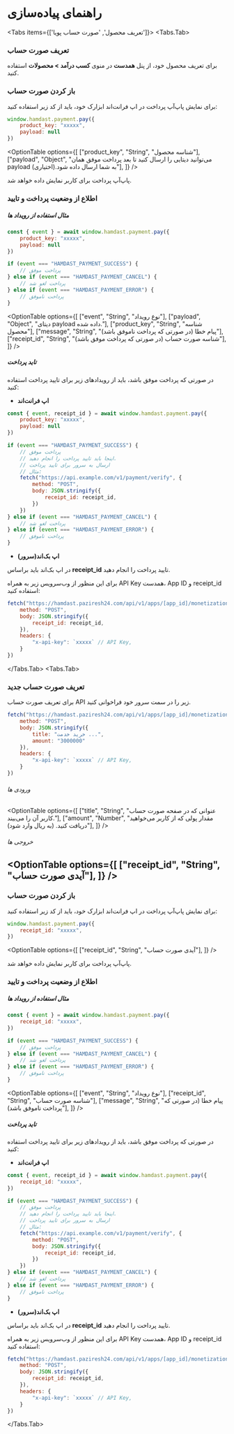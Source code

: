 
# راهنمای پیاده‌سازی

<Tabs items={['تعریف محصول', 'صورت حساب پویا']}>
  <Tabs.Tab>
### تعریف صورت حساب
برای تعریف محصول خود، از پنل **همدست** در منوی **کسب درآمد > محصولات** استفاده کنید.

### باز کردن صورت حساب
برای نمایش پاپ‌آپ پرداخت در اپ فرانت‌اند ابزارک خود، باید از کد زیر استفاده کنید:


```js
window.hamdast.payment.pay({
    product_key: "xxxxx",
    payload: null
})
```

<OptionTable
  options={[
    ["product_key", "String", "شناسه محصول"],
    ["payload", "Object", "می‌توانید دیتایی را ارسال کنید تا بعد پرداخت موفق همان payload به شما ارسال داده شود.(اختیاری)"],
  ]}
/>

پاپ‌آپ پرداخت برای کاربر نمایش داده خواهد شد.


### اطلاع از وضعیت پرداخت و تایید

##### مثال استفاده از رویداد ها

```js
const { event } = await window.hamdast.payment.pay({
    product_key: "xxxxx",
    payload: null
})

if (event === "HAMDAST_PAYMENT_SUCCESS") {
    // پرداخت موفق
} else if (event === "HAMDAST_PAYMENT_CANCEL") {
    // پرداخت لغو شد
} else if (event === "HAMDAST_PAYMENT_ERROR") {
    // پرداخت ناموفق
}
``` 

<OptionTable
  options={[
    ["event", "String", "نوع رویداد"],
    ["payload", "Object", "دیتای payload داده شده."],
    ["product_key", "String", "شناسه محصول"],
    ["message", "String", "پیام خطا (در صورتی که پرداخت ناموفق باشد)"],
    ["receipt_id", "String", "شناسه صورت حساب (در صورتی که پرداخت موفق باشد)"],
  ]}
/>



##### تاید پرداخت

در صورتی که پرداخت موفق باشد، باید از رویدادهای زیر برای تایید پرداخت استفاده کنید:

- <b>اپ فرانت‌اند</b>  

```js
const { event, receipt_id } = await window.hamdast.payment.pay({
    product_key: "xxxxx",
    payload: null
})

if (event === "HAMDAST_PAYMENT_SUCCESS") {
    // پرداخت موفق
    // اینجا باید تایید پرداخت را انجام دهید.
    // ارسال به سرور برای تایید پرداخت
    // مثال:
    fetch("https://api.example.com/v1/payment/verify", {
        method: "POST",
        body: JSON.stringify({
            receipt_id: receipt_id,
        })
    })
} else if (event === "HAMDAST_PAYMENT_CANCEL") {
    // پرداخت لغو شد
} else if (event === "HAMDAST_PAYMENT_ERROR") {
    // پرداخت ناموفق
}
```

- <b>اپ بک‌اند(سرور)</b>  

در اپ بک‌اند باید براساس **receipt_id** تایید پرداخت را انجام دهید.

برای این منظور از وب‌سرویس زیر به همراه API Key همدست، App ID و receipt_id استفاده کنید:

```js
fetch("https://hamdast.paziresh24.com/api/v1/apps/[app_id]/monetization/verify", {
    method: "POST",
    body: JSON.stringify({
        receipt_id: receipt_id,
    }),
    headers: {
        "x-api-key": `xxxxx` // API Key,
    }       
})
```
</Tabs.Tab>
  <Tabs.Tab>
### تعریف صورت حساب جدید
برای تعریف صورت حساب API زیر را در سمت سرور خود فراخوانی کنید.

```js
fetch("https://hamdast.paziresh24.com/api/v1/apps/[app_id]/monetization/receipt", {
    method: "POST",
    body: JSON.stringify({
        title: "خرید خدمت ...",
        amount: "3000000"
    }),
    headers: {
        "x-api-key": `xxxxx` // API Key,
    }       
})
```

###### ورودی ها

<OptionTable
  options={[
    ["title", "String", "عنوانی که در صفحه صورت حساب کاربر آن را می‌بیند."],
    ["amount", "Number", "مقدار پولی که از کاربر می‌خواهید دریافت کنید. (به ریال وارد شود)"],
  ]}
/>

###### خروجی ها

<OptionTable
  options={[
    ["receipt_id", "String", "آیدی صورت حساب"],
  ]}
/>
---
### باز کردن صورت حساب
برای نمایش پاپ‌آپ پرداخت در اپ فرانت‌اند ابزارک خود، باید از کد زیر استفاده کنید:


```js
window.hamdast.payment.pay({
    receipt_id: "xxxxx",
})
```

<OptionTable
  options={[
    ["receipt_id", "String", "آیدی صورت حساب"],
  ]}
/>

پاپ‌آپ پرداخت برای کاربر نمایش داده خواهد شد.


### اطلاع از وضعیت پرداخت و تایید

##### مثال استفاده از رویداد ها

```js
const { event } = await window.hamdast.payment.pay({
    receipt_id: "xxxxx",
})

if (event === "HAMDAST_PAYMENT_SUCCESS") {
    // پرداخت موفق
} else if (event === "HAMDAST_PAYMENT_CANCEL") {
    // پرداخت لغو شد
} else if (event === "HAMDAST_PAYMENT_ERROR") {
    // پرداخت ناموفق
}
``` 

<OptionTable
  options={[
    ["event", "String", "نوع رویداد"],
    ["receipt_id", "String", "شناسه صورت حساب"],
    ["message", "String", "پیام خطا (در صورتی که پرداخت ناموفق باشد)"],
  ]}
/>



##### تاید پرداخت

در صورتی که پرداخت موفق باشد، باید از رویدادهای زیر برای تایید پرداخت استفاده کنید:

- <b>اپ فرانت‌اند</b>  

```js
const { event, receipt_id } = await window.hamdast.payment.pay({
    receipt_id: "xxxxx",
})

if (event === "HAMDAST_PAYMENT_SUCCESS") {
    // پرداخت موفق
    // اینجا باید تایید پرداخت را انجام دهید.
    // ارسال به سرور برای تایید پرداخت
    // مثال:
    fetch("https://api.example.com/v1/payment/verify", {
        method: "POST",
        body: JSON.stringify({
            receipt_id: receipt_id,
        })
    })
} else if (event === "HAMDAST_PAYMENT_CANCEL") {
    // پرداخت لغو شد
} else if (event === "HAMDAST_PAYMENT_ERROR") {
    // پرداخت ناموفق
}
```

- <b>اپ بک‌اند(سرور)</b>  

در اپ بک‌اند باید براساس **receipt_id** تایید پرداخت را انجام دهید.

برای این منظور از وب‌سرویس زیر به همراه API Key همدست، App ID و receipt_id استفاده کنید:

```js
fetch("https://hamdast.paziresh24.com/api/v1/apps/[app_id]/monetization/verify", {
    method: "POST",
    body: JSON.stringify({
        receipt_id: receipt_id,
    }),
    headers: {
        "x-api-key": `xxxxx` // API Key,
    }       
})
```
</Tabs.Tab>
</Tabs>